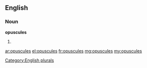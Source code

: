 ==English==

===Noun===
'''opuscules'''

# {{plural of|opuscule}}

[[Category:English plurals]]

[[ar:opuscules]]
[[el:opuscules]]
[[fr:opuscules]]
[[mg:opuscules]]
[[my:opuscules]]